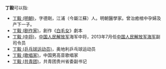 '''丁毅'''可以指:
* [[丁毅_(明朝)|丁毅 (明朝)]]，字德剛，江浦（今屬江蘇）人。明朝醫學家。曾治癒棺中孕婦及产下一子。
* [[丁毅_(剧作家)|丁毅 (剧作家)]]，創作《[[白毛女|白毛女]]》劇本
* [[丁毅_(中将)|丁毅 (中将)]]，[[中国人民解放军|中国人民解放军]]海军中将，2013年7月任[[中国人民解放军海军|中国人民解放军海军]]副司令员
* [[丁毅_(乒乓球运动员)|丁毅 (乒乓球运动员)]]，奥地利乒乓球运动员
* [[丁毅_(歌唱家)|丁毅 (歌唱家)]]，中国男高音歌唱家
* [[丁毅_(共青团)|丁毅 (共青团)]]，共青团贵州省委副书记

{{消歧义|Cat=二字丁姓人名消歧義}}